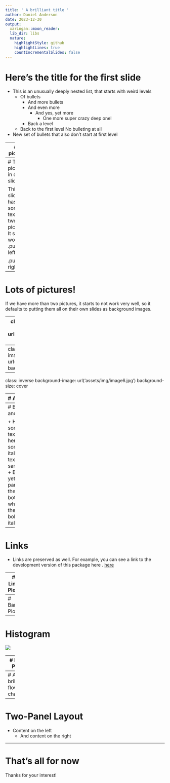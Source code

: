```yaml
---
title: ' A brilliant title '
author: Daniel Anderson
date: 2023-12-30
output:
  xaringan::moon_reader:
  lib_dir: libs
  nature:
    highlightStyle: github
    highlightLines: true
    countIncrementalSlides: false
---
```

#  Here’s the title for the first slide 

+ This is an unusually deeply nested list, that starts with weird levels
	+ Of bullets
		+ And more bullets
		+ And even more
			+ And yes, yet more
				+ One more super crazy deep one!
		+ Back a level
	+ Back to the first level
No bulleting at all
+ New set of bullets that also don’t start at first level


---
#  A picture! 

This is some text with a picture on the right. Those are my two girls. They’re the cutest.
![](assets/img/image1.jpg)


---
#  Two pictures in one slide 

This slide has some text and two pictures. It still works
.pull-left[![](assets/img/image3.jpg)]

.pull-right[![](assets/img/image2.jpg)]

---
#  Lots of pictures! 

If we have more than two pictures, it starts to not work very well, so it defaults to putting them all on their own slides as background images.

---
class: inverse
background-image: url('assets/img/image5.jpeg')
background-size: cover


---
class: inverse
background-image: url('assets/img/image4.jpg')
background-size: cover


---
class: inverse
background-image: url('assets/img/image6.jpg')
background-size: cover


---
#  A Table 


```r
tbl5 <- tibble::tribble(
~`Variable`, ~`Coefficient`, ~`Standard Error`,
"Intercept","250.57","0.78",
"height","10.4","2.53",
"weight","8.7","6.89",
"age","0.50","0.04"
)

kableExtra::kable_styling(knitr::kable(tbl5), font_size = 18)
```

---
#  Bold and italics 

+ Here’s some bold text and here’s some italicized text on the same line
	+ But yet… It parses them both, even when they’re bold and italicized!!!

---
#  Links 

+ Links are preserved as well. For example, you can see a link to the development version of this package here .
[here](https://github.com/datalorax/slidex)

---
#  Line Plot! 


---
#  Bar Plot 


---
#  Histogram 

![](assets/img/image5.png)

---
#  Box Plot 

![](assets/img/image6.png)

---
#  A brilliant flow chart 


---
#  Two-Panel Layout 

+ Content on the left
	+ And content on the right

---
#  That’s all for now 

Thanks for your interest!
